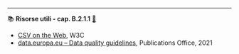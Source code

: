 ----

::: {.callout-tip icon=false #res-B.2.1.1 .risorsa}

📚 **Risorse utili - cap. B.2.1.1** [🔗](#res-B.2.1.1){.link-req}

- [CSV on the Web](https://www.w3.org/TR/tabular-data-primer/), W3C
- [data.europa.eu – Data quality guidelines](https://op.europa.eu/it/publication-detail/-/publication/023ce8e4-50c8-11ec-91ac-01aa75ed71a1/language-en), Publications Office, 2021
:::
